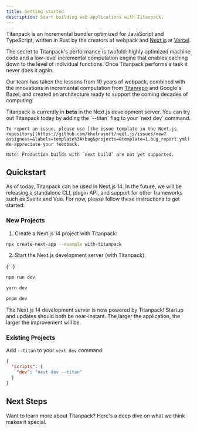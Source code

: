 ```yaml
---
title: Getting started
description: Start building web applications with Titanpack.
---
```



Titanpack is an incremental bundler optimized for JavaScript and TypeScript, written in Rust by the creators of webpack and [Next.js](https://nextjs.org/) at [Vercel](https://khulnasoft.com/).

The secret to Titanpack's performance is twofold: highly optimized machine code and a low-level incremental computation engine that enables caching down to the level of individual functions. Once Titanpack performs a task it never does it again.

Our team has taken the lessons from 10 years of webpack, combined with the innovations in incremental computation from [Titanrepo](/repo) and Google's Bazel, and created an architecture ready to support the coming decades of computing.

<Callout type="info">
    Titanpack is currently in <strong>beta</strong> in the Next.js development server. You can try out Titanpack today by adding the `--titan` flag to your `next dev` command.

    To report an issue, please use [the issue template in the Next.js repository](https://github.com/khulnasoft/next.js/issues/new?assignees=&labels=template%3A+bug&projects=&template=1.bug_report.yml). We appreciate your feedback.

    Note: Production builds with `next build` are not yet supported.

</Callout>

## Quickstart

As of today, Titanpack can be used in Next.js 14. In the future, we will be releasing a standalone CLI, plugin API, and support for other frameworks such as Svelte and Vue. For now, please follow these instructions to get started:

### New Projects

1. Create a Next.js 14 project with Titanpack:

```bash title="Terminal"
npx create-next-app --example with-titanpack
```

2. Start the Next.js development server (with Titanpack):

{' '}

<PackageManagerTabs>
  <Tab>

```bash title="Terminal"
npm run dev
```

  </Tab>
  <Tab>

```bash title="Terminal"
yarn dev
```

  </Tab>
  <Tab>

```bash title="Terminal"
pnpm dev
```

  </Tab>
</PackageManagerTabs>

The Next.js 14 development server is now powered by Titanpack! Startup and updates should both be near-instant. The larger the application, the larger the improvement will be.

### Existing Projects

Add `--titan` to your `next dev` command:

```json title="package.json"
{
  "scripts": {
    "dev": "next dev --titan"
  }
}
```

## Next Steps

Want to learn more about Titanpack? Here's a deep dive on what we think makes it special.
